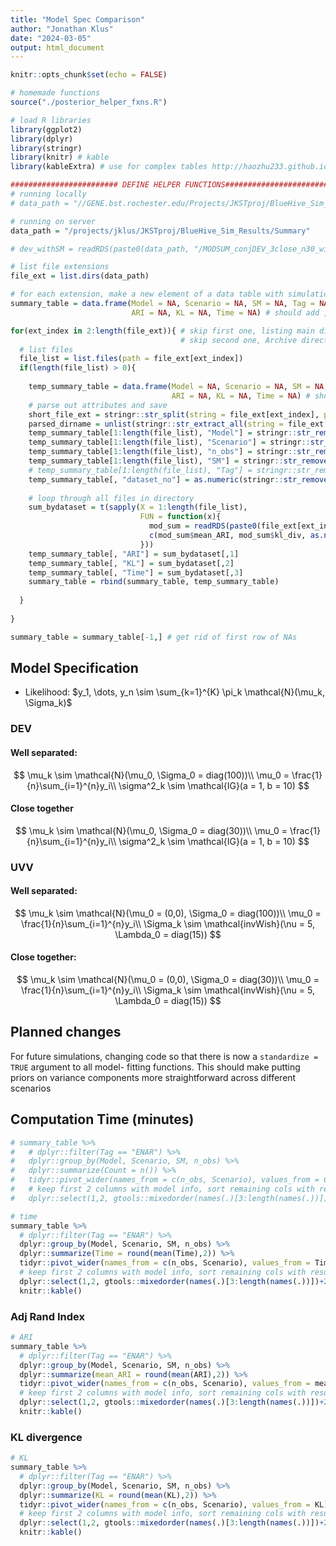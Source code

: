 ```yaml
---
title: "Model Spec Comparison"
author: "Jonathan Klus"
date: "2024-03-05"
output: html_document
---
```


```r
knitr::opts_chunk$set(echo = FALSE)

# homemade functions
source("./posterior_helper_fxns.R")

# load R libraries
library(ggplot2)
library(dplyr)
library(stringr)
library(knitr) # kable
library(kableExtra) # use for complex tables http://haozhu233.github.io/kableExtra/awesome_table_in_pdf.pdf 

######################## DEFINE HELPER FUNCTIONS################################
# running locally
# data_path = "//GENE.bst.rochester.edu/Projects/JKSTproj/BlueHive_Sim_Results/"

# running on server
data_path = "/projects/jklus/JKSTproj/BlueHive_Sim_Results/Summary"

# dev_withSM = readRDS(paste0(data_path, "/MODSUM_conjDEV_3close_n30_withSM_sim_results_ENAR/sum_1.rds"))

# list file extensions
file_ext = list.dirs(data_path)

# for each extension, make a new element of a data table with simulation attributes
summary_table = data.frame(Model = NA, Scenario = NA, SM = NA, Tag = NA, n_obs = NA, dataset_no = NA,
                           ARI = NA, KL = NA, Time = NA) # should add , SumTime = NA for mod summary compute time

for(ext_index in 2:length(file_ext)){ # skip first one, listing main directory
                                      # skip second one, Archive directory
  # list files
  file_list = list.files(path = file_ext[ext_index])
  if(length(file_list) > 0){
    
    temp_summary_table = data.frame(Model = NA, Scenario = NA, SM = NA, Tag = NA, n_obs = NA, dataset_no = NA,
                                    ARI = NA, KL = NA, Time = NA) # should add , SumTime = NA for mod summary compute time
    # parse out attributes and save
    short_file_ext = stringr::str_split(string = file_ext[ext_index], pattern = "/MODSUM")[[1]][2]
    parsed_dirname = unlist(stringr::str_extract_all(string = file_ext[ext_index], pattern = "_[:alnum:]+"))
    temp_summary_table[1:length(file_list), "Model"] = stringr::str_remove(string = parsed_dirname[3], pattern = "_")
    temp_summary_table[1:length(file_list), "Scenario"] = stringr::str_remove(string = parsed_dirname[4], pattern = "_")
    temp_summary_table[1:length(file_list), "n_obs"] = stringr::str_remove(string = parsed_dirname[5], pattern = "_n")
    temp_summary_table[1:length(file_list), "SM"] = stringr::str_remove(string = parsed_dirname[6], pattern = "_")
    # temp_summary_table[1:length(file_list), "Tag"] = stringr::str_remove(string = parsed_dirname[length(parsed_dirname)], pattern = "_")
    temp_summary_table[, "dataset_no"] = as.numeric(stringr::str_remove_all(string = file_list, pattern = "sum_|.rds"))
    
    # loop through all files in directory
    sum_bydataset = t(sapply(X = 1:length(file_list), 
                             FUN = function(x){
                               mod_sum = readRDS(paste0(file_ext[ext_index], "/", file_list[x]))
                               c(mod_sum$mean_ARI, mod_sum$kl_div, as.numeric(mod_sum$fit_runtime))
                             }))
    temp_summary_table[, "ARI"] = sum_bydataset[,1]
    temp_summary_table[, "KL"] = sum_bydataset[,2]
    temp_summary_table[, "Time"] = sum_bydataset[,3]
    summary_table = rbind(summary_table, temp_summary_table)
    
  }
  
}

summary_table = summary_table[-1,] # get rid of first row of NAs 
```

## Model Specification

- Likelihood: $y_1, \dots, y_n \sim \sum_{k=1}^{K} \pi_k \mathcal{N}(\mu_k, \Sigma_k)$

### DEV
  
#### Well separated:
  
  $$
  \mu_k \sim \mathcal{N}(\mu_0, \Sigma_0 = diag(100))\\
  \mu_0 = \frac{1}{n}\sum_{i=1}^{n}y_i\\
  \sigma^2_k \sim \mathcal{IG}(a = 1, b = 10)
  $$
  
#### Close together
  
  $$
  \mu_k \sim \mathcal{N}(\mu_0, \Sigma_0 = diag(30))\\
  \mu_0 = \frac{1}{n}\sum_{i=1}^{n}y_i\\
  \sigma^2_k \sim \mathcal{IG}(a = 1, b = 10)
  $$
  

### UVV
  
#### Well separated:
  
  $$
  \mu_k \sim \mathcal{N}(\mu_0 = (0,0), \Sigma_0 = diag(100))\\
  \mu_0 = \frac{1}{n}\sum_{i=1}^{n}y_i\\
  \Sigma_k \sim \mathcal{invWish}(\nu = 5, \Lambda_0 = diag(15))
  $$
  
#### Close together:
  
  $$
  \mu_k \sim \mathcal{N}(\mu_0 = (0,0), \Sigma_0 = diag(30))\\
  \mu_0 = \frac{1}{n}\sum_{i=1}^{n}y_i\\
  \Sigma_k \sim \mathcal{invWish}(\nu = 5, \Lambda_0 = diag(15))
  $$

\newpage

## Planned changes

For future simulations, changing code so that there is now a `standardize = TRUE` argument to all model-
fitting functions. This should make putting priors on variance components more 
straightforward across different scenarios

## Computation Time (minutes)

```r

# summary_table %>% 
#   # dplyr::filter(Tag == "ENAR") %>%
#   dplyr::group_by(Model, Scenario, SM, n_obs) %>%
#   dplyr::summarize(Count = n()) %>%
#   tidyr::pivot_wider(names_from = c(n_obs, Scenario), values_from = Count) %>%
#   # keep first 2 columns with model info, sort remaining cols with results by n
#   dplyr::select(1,2, gtools::mixedorder(names(.)[3:length(names(.))])+2)

# time
summary_table %>% 
  # dplyr::filter(Tag == "ENAR") %>%
  dplyr::group_by(Model, Scenario, SM, n_obs) %>%
  dplyr::summarize(Time = round(mean(Time),2)) %>%
  tidyr::pivot_wider(names_from = c(n_obs, Scenario), values_from = Time) %>%
  # keep first 2 columns with model info, sort remaining cols with results by n
  dplyr::select(1,2, gtools::mixedorder(names(.)[3:length(names(.))])+2) %>%
  knitr::kable()
```

### Adj Rand Index

```r
# ARI
summary_table %>% 
  # dplyr::filter(Tag == "ENAR") %>%
  dplyr::group_by(Model, Scenario, SM, n_obs) %>%
  dplyr::summarize(mean_ARI = round(mean(ARI),2)) %>%
  tidyr::pivot_wider(names_from = c(n_obs, Scenario), values_from = mean_ARI) %>%
  # keep first 2 columns with model info, sort remaining cols with results by n
  dplyr::select(1,2, gtools::mixedorder(names(.)[3:length(names(.))])+2) %>%
  knitr::kable()
```

### KL divergence

```r
# KL
summary_table %>% 
  # dplyr::filter(Tag == "ENAR") %>%
  dplyr::group_by(Model, Scenario, SM, n_obs) %>%
  dplyr::summarize(KL = round(mean(KL),2)) %>%
  tidyr::pivot_wider(names_from = c(n_obs, Scenario), values_from = KL) %>%
  # keep first 2 columns with model info, sort remaining cols with results by n
  dplyr::select(1,2, gtools::mixedorder(names(.)[3:length(names(.))])+2) %>%
  knitr::kable()
```